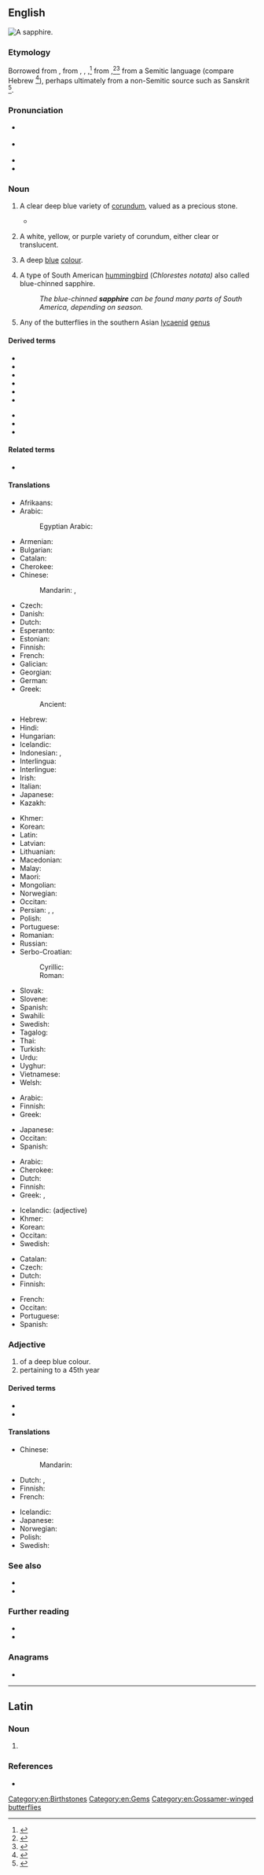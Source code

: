{{also|Sapphire}}
==English==
[[Image:Szafir, RPA.jpg|thumb|A '''sapphire'''.]]
{{wikipedia}}

===Etymology===
Borrowed from {{bor|en|fro|saphir}}, from {{der|en|la|sapphir}}, {{m|la|sappir}}, {{m|la|sapphīrus}},<ref>{{R:L&S|sapphīrus|sapphirus}}</ref> from {{der|en|grc|σάπφειρος||precious stone, gem}},<ref>{{R:LSJ|σάπφειρος}}</ref><ref>{{R:Strong's|G|4552}}</ref> from a Semitic language (compare Hebrew {{m|he|סַפִּיר|tr=sappī́r}}<ref>{{R:Strong's|H|5601}}</ref>), perhaps ultimately from a non-Semitic source such as Sanskrit {{m|sa|शनिप्रिय||dark-colored stone|lit=dear to Saturn}}<ref>{{R:MW|1051/3}}</ref>.

===Pronunciation===
* {{a|UK}} {{IPA|/ˈsæf.aɪ̯ə(ɹ)/|lang=en}}
* {{a|US}} {{IPA|/ˈsæf.aɪ̯ɚ/|lang=en}}
* {{audio|En-us-sapphire.ogg|Audio (US)|lang=en}}
* {{hyphenation|sap|phire|lang=en}}

===Noun===
{{en-noun|~}}

# {{lb|en|countable}} A clear deep blue variety of [[corundum]], valued as a precious stone.
#* {{quote-magazine|lang=en|date=2012-03
|author=Lee A. Groat
|title=Gemstones
|volume=100|issue=2|page=128
|magazine={{w|American Scientist}}
|url=http://www.americanscientist.org/issues/feature/2012/2/gemstones
|passage=Although there are dozens of different types of gems, among the best known and most important are diamond, ruby and '''sapphire''', emerald and other gem forms of the mineral beryl, chrysoberyl, tanzanite, tsavorite, topaz and jade.}}
# {{lb|en|countable|and|uncountable}} A white, yellow, or purple variety of corundum, either clear or translucent.
# {{lb|en|countable|and|uncountable}} A deep [[blue]] [[colour]].
#: {{color panel|164771}}
# {{lb|en|countable}} A type of South American [[hummingbird]] (''Chlorestes notata)'' also called blue-chinned sapphire.
#: ''The blue-chinned '''sapphire''' can be found many parts of South America, depending on season.''
# Any of the butterflies in the southern Asian [[lycaenid]] [[genus]] {{taxlink|Heliophorus|genus}}
====Derived terms====
{{rel-top|Derived terms}}
* {{l|en|blue-chinned sapphire}}
* {{l|en|blue-throated sapphire}}
* {{l|en|Padparadscha sapphire}}
* {{l|en|pink sapphire}}
* {{l|en|sapphirine}}
* {{l|en|star sapphire}}
{{rel-mid}}
* {{l|en|water sapphire}}
* {{l|en|white sapphire}}
* {{l|en|yellow sapphire}}
{{rel-bottom}}

====Related terms====
* {{l|en|corundum}}

====Translations====
{{trans-top|gem}}
* Afrikaans: {{t|af|saffier}}
* Arabic: {{t+|ar|يَاقُوت|m}}
*: Egyptian Arabic: {{t|arz|ياقوت|m|tr=yaʔūt|sc=Arab}}
* Armenian: {{t+|hy|շափյուղա}}
* Bulgarian: {{t+|bg|сапфир|tr=sapfir|m}}
* Catalan: {{t|ca|safir|m}}
* Cherokee: {{t|chr|ᏌᏆᏯ|tr=saquaya|sc=Cher}}
* Chinese:
*: Mandarin: {{t+|cmn|藍寶石|sc=Hani}}, {{t+|cmn|蓝宝石|tr=lánbǎoshí|sc=Hani}}
* Czech: {{t+|cs|safír|m}}
* Danish: {{t+|da|safir|c}}
* Dutch: {{t+|nl|saffier|m}}
* Esperanto: {{t|eo|safiro}}
* Estonian: {{t|et|safiir}}
* Finnish: {{t+|fi|safiiri}}
* French: {{t+|fr|saphir|m}}
* Galician: {{t|gl|zafiro|m}}
* Georgian: {{t|ka|საფირონი}}
* German: {{t+|de|Saphir|m}}
* Greek: {{t+|el|ζαφείρι|n}}
*: Ancient: {{t|grc|σάπφειρος|f}}
* Hebrew: {{t+|he|סַפִּיר|tr=sappír|m}}
* Hindi: {{t+|hi|नीलम|m|tr=nīlam}}
* Hungarian: {{t+|hu|zafír}}
* Icelandic: {{t|is|safír|m}}
* Indonesian: {{t|id|batu nilam}}, {{t+|id|safir}}
* Interlingua: {{t|ia|sapphiro}}
* Interlingue: {{t|ie|safire}}
* Irish: {{t|ga|saifír|f}}
* Italian: {{t+|it|zaffiro|m}}
* Japanese: {{t+|ja|サファイア|tr=safaia}}
* Kazakh: {{t|kk|жақұт|sc=Cyrl}}
{{trans-mid}}
* Khmer: {{t+|km|កណ្ដៀង|tr=kɑndiəng|sc=Khmr}}
* Korean: {{t+|ko|사파이어|tr=sapai-eo}}
* Latin: {{t|la|sapphirus|f}}
* Latvian: {{t|lv|safīrs|m}}
* Lithuanian: {{t|lt|safyras|m}}
* Macedonian: {{t|mk|сафир|m}}
* Malay: {{t|ms|batu nilam}}
* Maori: {{t|mi|hāpira}}
* Mongolian: {{t+|mn|индранил|sc=Cyrl}}
* Norwegian: {{t|no|safir|m}}
* Occitan: {{t|oc|safir|m}}
* Persian: {{t|fa|یاقوت کبود|tr=yaqut-e-kabud}}, {{t|fa|آسمانگونی|tr=âsmânguni}}, {{t|fa|آسمانجونی|tr=âsmânjuni}}
* Polish: {{t+|pl|szafir|m}}
* Portuguese: {{t+|pt|safira|f}}
* Romanian: {{t+|ro|safir|n}}
* Russian: {{t+|ru|сапфи́р|m}}
* Serbo-Croatian:
*: Cyrillic: {{t|sh|са̀фӣр|m|sc=Cyrl}}
*: Roman: {{t+|sh|sàfīr|m}}
* Slovak: {{t+|sk|zafír|m}}
* Slovene: {{t+|sl|safir|m}}
* Spanish: {{t+|es|zafiro|m}}
* Swahili: {{t|sw|yakuti samawi}}
* Swedish: {{t+|sv|safir|c}}
* Tagalog: {{t|tl|sapiro}}
* Thai: {{t|th|ไพลิน|tr=pailin}}
* Turkish: {{t+|tr|safir}}
* Urdu: {{t|ur|نیلم|m|tr=nīlam}}
* Uyghur: {{t|ug|[[كۆك]] [[ياقۇت]]}}
* Vietnamese: {{t|vi|xa-phia}}
* Welsh: {{t|cy|saffir|m}}
{{trans-bottom}}

{{trans-top|corundum}}
* Arabic: {{t+|ar|يَاقُوت|m}}
* Finnish: {{t+|fi|safiiri}}
* Greek: {{t+|el|σάπφειρος|m}}
{{trans-mid}}
* Japanese: {{t+|ja|サファイア|tr=safaia}}
* Occitan: {{t|oc|safir|m}}
* Spanish: {{t+|es|zafiro|m}}
{{trans-bottom}}

{{trans-top|colour}}
* Arabic: {{t|ar|أَزْرَق ياقوتيّ|tr=azraq yaquwatiyy}}
* Cherokee: {{t|chr|ᏌᏆᏯ-ᏌᎪᏂᎨᎢ|tr=saquaya-sagonigei|sc=Cher}}
* Dutch: {{t+|nl|saffierblauw|n}}
* Finnish: {{t|fi|safiirinsininen}}
* Greek: {{t|el|ζαφειρένιο|n}}, {{t|el|βαθυκύανο|n}}
{{trans-mid}}
* Icelandic: {{t|is|safírblár}} (adjective)
* Khmer: {{t+|km|កណ្ដៀង|tr=kɑndiəng|sc=Khmr}}
* Korean: {{t+|ko|사파이어색}}
* Occitan: {{t|oc|safir}}
* Swedish: {{t+|sv|safirblå}} {{qualifier|adjective}}
{{trans-bottom}}

{{trans-top|type of hummingbird}}
* Catalan: {{t|ca|colibrí gorjablau|m}}
* Czech: {{t|cs|kolibřík modrobradý}}
* Dutch: {{t|nl|blauwkeelsaffierkolibrie}}
* Finnish: {{t+|fi|sinileukakolibri}}
{{trans-mid}}
* French: {{t|fr|colibri à menton bleu|m}}
* Occitan: {{t|oc|colibrí gòrjablava|m}}
* Portuguese: {{t|pt|beija-flor-de-garganta-azul|m}}
* Spanish: {{t|es|esmeralda gorgiazul|f}}
{{trans-bottom}}

===Adjective===
{{en-adj}}

# of a deep blue colour.
# pertaining to a 45th year

====Derived terms====
{{sense|45 years}}
* {{l|en|sapphire anniversary}}
* {{l|en|sapphire jubilee}}

====Translations====
{{trans-top|colour}}
* Chinese:
*: Mandarin: {{t|cmn|lán bǎoshí|tr=蓝宝石|sc=Hani}}
* Dutch: {{t+|nl|saffierblauw}}, {{t+|nl|saffierblauwe}}
* Finnish: {{t|fi|safiirinsininen}}
* French: {{t+|fr|saphir|m|f}}
{{trans-mid}}
* Icelandic: {{t|is|safírblár}}
* Japanese: {{t|ja|サファイア色|tr=safaiairo|sc=Jpan}}
* Norwegian: {{t|no|safirblå}}
* Polish: {{t+|pl|szafirowy|m}}
* Swedish: {{t+|sv|safirblå}}
{{trans-bottom}}

===See also===
* {{list:blues/en}}
* {{l|en|Sapphire}}

===Further reading===
* {{R:WebMineral}}
* {{R:mindat}}
<references/>

===Anagrams===
* {{anagrams|en|a=aehipprs|paperish|papisher}}

[[Category:en:Birthstones]]
[[Category:en:Gems]]
[[Category:en:Gossamer-winged butterflies]]

----

==Latin==

===Noun===
{{head|la|noun form|head=sapphīre|g=f}}

# {{inflection of|sapphīrus||voc|s|lang=la}}

===References===
* {{R:Peck}}
